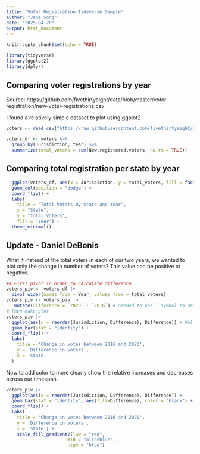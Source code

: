 ---
title: "Voter Registration Tidyverse Sample"
author: "Jane Song"
date: "2025-04-20"
output: html_document
---

```{r setup, include=FALSE}
knitr::opts_chunk$set(echo = TRUE)

library(tidyverse)
library(ggplot2)
library(dplyr)
```

## Comparing voter registrations by year

Source: https://github.com/fivethirtyeight/data/blob/master/voter-registration/new-voter-registrations.csv

I found a relatively simple dataset to plot using ggplot2

```{r}

voters <- read.csv("https://raw.githubusercontent.com/fivethirtyeight/data/refs/heads/master/voter-registration/new-voter-registrations.csv") 

voters_df <- voters %>%
  group_by(Jurisdiction, Year) %>%
  summarize(total_voters = sum(New.registered.voters, na.rm = TRUE)) 

```

## Comparing total registration per state by year 

```{r}
  ggplot(voters_df, aes(x = Jurisdiction, y = total_voters, fill = factor(Year))) +
  geom_col(position = "dodge") +
  coord_flip() +
  labs(
    title = "Total Voters by State and Year",
    x = "State",
    y = "Total Voters",
    fill = "Year") +
  theme_minimal()
```

## Update - Daniel DeBonis
What if instead of the total voters in each of our two years, we wanted to plot only the change in number of voters? This value can be positive or negative.
```{r}
## First pivot in order to calculate difference
voters_piv <- voters_df |>
  pivot_wider(names_from = Year, values_from = total_voters)
voters_piv <- voters_piv |>
   mutate(Difference = `2020` - `2016`) # needed to use ` symbol to deal with variables with numeric names
# Then make plot
voters_piv |>
  ggplot(aes(x = reorder(Jurisdiction, Difference), Difference)) + #allows us to view states in order of change in voters
  geom_bar(stat = "identity") +
  coord_flip() +
  labs(
    title = 'Change in votes between 2016 and 2020',
    y = 'Difference in voters',
    x = 'State'
  )
```
Now to add color to more clearly show the relative increases and decreases across our timespan.

```{r}
voters_piv |>
  ggplot(aes(x = reorder(Jurisdiction, Difference), Difference)) + 
  geom_bar(stat = "identity", aes(fill=Difference), color = "black") + #sets the fill of bar to be based on the value and added a black border to more easily see bars
  coord_flip() +
  labs(
    title = 'Change in votes between 2016 and 2020',
    y = 'Difference in voters',
    x = 'State') +
    scale_fill_gradient2(low = "red",
                       mid = "aliceblue",
                       high = "blue")
```

